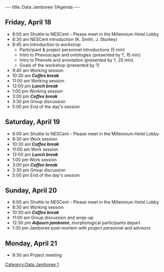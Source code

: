 ---
title: Data Jamboree 1/Agenda
---

==Friday, April 18==

* 8:00 am Shuttle to NESCent – Please meet in the Millennium Hotel Lobby
* 8:30 am  NESCent introduction (K. Smith, J. Sturkey)
* 8:45 am Introduction to workshop
** Participant & project personnel introductions (5 min)
** Intro to Phenoscape and ontologies (presented by ?, 15 min)
** Intro to Phenote and annotation (presented by ?, 25 min)
** Goals of the workshop (presented by ?)
* 9:45 am Working session
* 10:30 am '''''Coffee break'''''
* 11:00 am Working session
* 12:00 pm '''''Lunch break'''''
* 1:00 pm Working session
* 3:00 pm '''''Coffee break'''''
* 3:30 pm Group discussion
* 5:00 pm End of the day's session

==Saturday, April 19==

* 8:00 am Shuttle to NESCent – Please meet in the Millennium Hotel Lobby
* 8:30 am Work session
* 10:30 am '''''Coffee break'''''
*11:00 am Work session
* 12:00 pm '''''Lunch break'''''
*1:00 pm Work session
* 3:00 pm '''''Coffee break'''''
* 3:30 pm Group discussion
* 5:00 pm End of the day's session

==Sunday, April 20==

* 8:00 am Shuttle to NESCent – Please meet in the Millennium Hotel Lobby
* 8:30 am Working session
* 10:30 am '''''Coffee break'''''
* 11:00 am Group discussion and wrap-up
* 12:30 pm '''''Adjourn jamboree''''', morphological participants depart
* 1:30 pm Jamboree post-mortem with project personnel and advisors

==Monday, April 21==

[[Category:Data Jamboree 1]]
* 8:30 am Project meeting